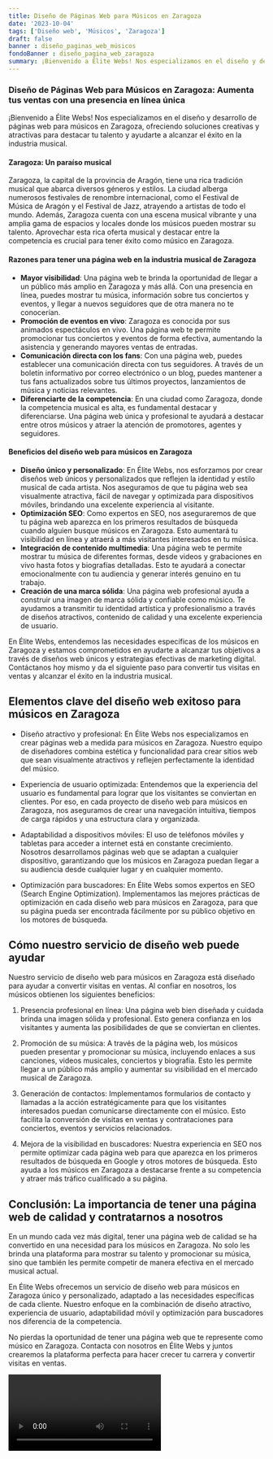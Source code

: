 ```yaml
---
title: Diseño de Páginas Web para Músicos en Zaragoza
date: '2023-10-04'
tags: ['Diseño web', 'Músicos', 'Zaragoza']
draft: false
banner : diseño_paginas_web_músicos
fondoBanner : diseño_pagina_web_zaragoza
summary: ¡Bienvenido a Élite Webs! Nos especializamos en el diseño y desarrollo de páginas web para músicos en Zaragoza, ofreciendo soluciones creativas y atractivas para destacar tu talento y ayudarte a alcanzar el éxito en la industria musical.
---
```


### Diseño de Páginas Web para Músicos en Zaragoza: Aumenta tus ventas con una presencia en línea única

¡Bienvenido a Élite Webs! Nos especializamos en el diseño y desarrollo de páginas web para músicos en Zaragoza, ofreciendo soluciones creativas y atractivas para destacar tu talento y ayudarte a alcanzar el éxito en la industria musical.

#### Zaragoza: Un paraíso musical

Zaragoza, la capital de la provincia de Aragón, tiene una rica tradición musical que abarca diversos géneros y estilos. La ciudad alberga numerosos festivales de renombre internacional, como el Festival de Música de Aragón y el Festival de Jazz, atrayendo a artistas de todo el mundo. Además, Zaragoza cuenta con una escena musical vibrante y una amplia gama de espacios y locales donde los músicos pueden mostrar su talento. Aprovechar esta rica oferta musical y destacar entre la competencia es crucial para tener éxito como músico en Zaragoza.

#### Razones para tener una página web en la industria musical de Zaragoza

- **Mayor visibilidad**: Una página web te brinda la oportunidad de llegar a un público más amplio en Zaragoza y más allá. Con una presencia en línea, puedes mostrar tu música, información sobre tus conciertos y eventos, y llegar a nuevos seguidores que de otra manera no te conocerían.
- **Promoción de eventos en vivo**: Zaragoza es conocida por sus animados espectáculos en vivo. Una página web te permite promocionar tus conciertos y eventos de forma efectiva, aumentando la asistencia y generando mayores ventas de entradas.
- **Comunicación directa con los fans**: Con una página web, puedes establecer una comunicación directa con tus seguidores. A través de un boletín informativo por correo electrónico o un blog, puedes mantener a tus fans actualizados sobre tus últimos proyectos, lanzamientos de música y noticias relevantes.
- **Diferenciarte de la competencia**: En una ciudad como Zaragoza, donde la competencia musical es alta, es fundamental destacar y diferenciarse. Una página web única y profesional te ayudará a destacar entre otros músicos y atraer la atención de promotores, agentes y seguidores.

#### Beneficios del diseño web para músicos en Zaragoza

- **Diseño único y personalizado**: En Élite Webs, nos esforzamos por crear diseños web únicos y personalizados que reflejen la identidad y estilo musical de cada artista. Nos aseguramos de que tu página web sea visualmente atractiva, fácil de navegar y optimizada para dispositivos móviles, brindando una excelente experiencia al visitante.
- **Optimización SEO**: Como expertos en SEO, nos aseguraremos de que tu página web aparezca en los primeros resultados de búsqueda cuando alguien busque músicos en Zaragoza. Esto aumentará tu visibilidad en línea y atraerá a más visitantes interesados en tu música.
- **Integración de contenido multimedia**: Una página web te permite mostrar tu música de diferentes formas, desde videos y grabaciones en vivo hasta fotos y biografías detalladas. Esto te ayudará a conectar emocionalmente con tu audiencia y generar interés genuino en tu trabajo.
- **Creación de una marca sólida**: Una página web profesional ayuda a construir una imagen de marca sólida y confiable como músico. Te ayudamos a transmitir tu identidad artística y profesionalismo a través de diseños atractivos, contenido de calidad y una excelente experiencia de usuario.

En Élite Webs, entendemos las necesidades específicas de los músicos en Zaragoza y estamos comprometidos en ayudarte a alcanzar tus objetivos a través de diseños web únicos y estrategias efectivas de marketing digital. Contáctanos hoy mismo y da el siguiente paso para convertir tus visitas en ventas y alcanzar el éxito en la industria musical.

<GifSeo />

<Cta />

## Elementos clave del diseño web exitoso para músicos en Zaragoza

- Diseño atractivo y profesional: En Élite Webs nos especializamos en crear páginas web a medida para músicos en Zaragoza. Nuestro equipo de diseñadores combina estética y funcionalidad para crear sitios web que sean visualmente atractivos y reflejen perfectamente la identidad del músico.

- Experiencia de usuario optimizada: Entendemos que la experiencia del usuario es fundamental para lograr que los visitantes se conviertan en clientes. Por eso, en cada proyecto de diseño web para músicos en Zaragoza, nos aseguramos de crear una navegación intuitiva, tiempos de carga rápidos y una estructura clara y organizada.

- Adaptabilidad a dispositivos móviles: El uso de teléfonos móviles y tabletas para acceder a internet está en constante crecimiento. Nosotros desarrollamos páginas web que se adaptan a cualquier dispositivo, garantizando que los músicos en Zaragoza puedan llegar a su audiencia desde cualquier lugar y en cualquier momento.

- Optimización para buscadores: En Élite Webs somos expertos en SEO (Search Engine Optimization). Implementamos las mejores prácticas de optimización en cada diseño web para músicos en Zaragoza, para que su página pueda ser encontrada fácilmente por su público objetivo en los motores de búsqueda.

## Cómo nuestro servicio de diseño web puede ayudar

Nuestro servicio de diseño web para músicos en Zaragoza está diseñado para ayudar a convertir visitas en ventas. Al confiar en nosotros, los músicos obtienen los siguientes beneficios:

1. Presencia profesional en línea: Una página web bien diseñada y cuidada brinda una imagen sólida y profesional. Esto genera confianza en los visitantes y aumenta las posibilidades de que se conviertan en clientes.

2. Promoción de su música: A través de la página web, los músicos pueden presentar y promocionar su música, incluyendo enlaces a sus canciones, videos musicales, conciertos y biografía. Esto les permite llegar a un público más amplio y aumentar su visibilidad en el mercado musical de Zaragoza.

3. Generación de contactos: Implementamos formularios de contacto y llamadas a la acción estratégicamente para que los visitantes interesados puedan comunicarse directamente con el músico. Esto facilita la conversión de visitas en ventas y contrataciones para conciertos, eventos y servicios relacionados.

4. Mejora de la visibilidad en buscadores: Nuestra experiencia en SEO nos permite optimizar cada página web para que aparezca en los primeros resultados de búsqueda en Google y otros motores de búsqueda. Esto ayuda a los músicos en Zaragoza a destacarse frente a su competencia y atraer más tráfico cualificado a su página.

## Conclusión: La importancia de tener una página web de calidad y contratarnos a nosotros

En un mundo cada vez más digital, tener una página web de calidad se ha convertido en una necesidad para los músicos en Zaragoza. No solo les brinda una plataforma para mostrar su talento y promocionar su música, sino que también les permite competir de manera efectiva en el mercado musical actual.

En Élite Webs ofrecemos un servicio de diseño web para músicos en Zaragoza único y personalizado, adaptado a las necesidades específicas de cada cliente. Nuestro enfoque en la combinación de diseño atractivo, experiencia de usuario, adaptabilidad móvil y optimización para buscadores nos diferencia de la competencia.

No pierdas la oportunidad de tener una página web que te represente como músico en Zaragoza. Contacta con nosotros en Élite Webs y juntos crearemos la plataforma perfecta para hacer crecer tu carrera y convertir visitas en ventas.

<Video />

<CtaBot job='Músicos' city='Zaragoza'/>

<Gmaps query='Zaragoza+españa+maps' />